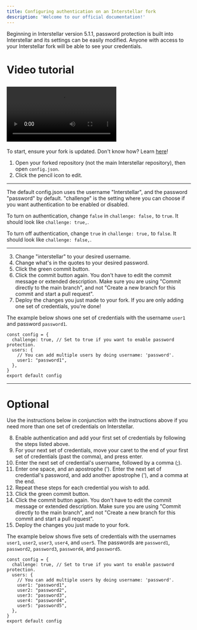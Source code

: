 ```yaml
---
title: Configuring authentication on an Interstellar fork
description: 'Welcome to our official documentation!'
---
```

Beginning in Interstellar version 5.1.1, password protection is built into Interstellar and its settings can be easily modified.
<Warning>Anyone with access to your Interstellar fork will be able to see your credentials.</Warning>

# Video tutorial
<video controls src="assets\video\v5-authentication.mp4"></video>
---

To start, ensure your fork is updated. Don't know how? Learn [here](/sync-fork)!

1. Open your forked repository (not the main Interstellar repository), then open `config.json`.
2. Click the pencil icon to edit.
---
The default config.json uses the username "Interstellar", and the password "password" by default. "challenge" is the setting where you can choose if you want authentication to be enabled or disabled.

To turn on authentication, change `false` in `challenge: false,` to `true`. It should look like `challenge: true,`.

To turn off authentication, change `true` in `challenge: true,` to `false`. It should look like `challenge: false,`.

---
3. Change "interstellar" to your desired username.
4. Change what's in the quotes to your desired password.
5. Click the green commit button.
6. Click the commit button again. You don't have to edit the commit message or extended description. Make sure you are using "Commit directly to the main branch", and not  "Create a new branch for this commit and start a pull request".
7. Deploy the changes you just made to your fork. If you are only adding one set of credentials, you're done!

The example below shows one set of credentials with the username `user1` and password `password1`.
```
const config = {
  challenge: true, // Set to true if you want to enable password protection.
  users: {
    // You can add multiple users by doing username: 'password'.
    user1: "password1",
  },
}
export default config
```
---
# Optional
Use the instructions below in conjunction with the instructions above if you need more than one set of credentials on Interstellar.

8. Enable authentication and add your first set of credentials by following the steps listed above.
9. For your next set of credentials, move your caret to the end of your first set of credentials (past the comma), and press enter.
10. Enter the next set of credential's username, followed by a comma (;).
11. Enter one space, and an apostrophe ('). Enter the next set of credential's password, and add another apostrophe ('), and a comma at the end.
12. Repeat these steps for each credential you wish to add.
13. Click the green commit button.
14. Click the commit button again. You don't have to edit the commit message or extended description. Make sure you are using "Commit directly to the main branch", and not  "Create a new branch for this commit and start a pull request".
15. Deploy the changes you just made to your fork.

The example below shows five sets of credentials with the usernames `user1`, `user2`, `user3`, `user4`, and `user5`. The passwords are `password1`, `password2`, `password3`, `password4`, and `password5`.
```
const config = {
  challenge: true, // Set to true if you want to enable password protection.
  users: {
    // You can add multiple users by doing username: 'password'.
    user1: "password1",
    user2: "password2",
    user3: "password3",
    user4: "password4",
    user5: "password5",
  },
}
export default config
```